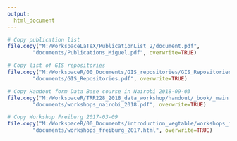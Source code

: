 ---
output:
  html_document
---

```{r import_documents, echo=FALSE, results=FALSE, message=FALSE}
# Copy publication list
file.copy("M:/WorkspaceLaTeX/PublicationList_2/document.pdf",
		"documents/Publications_Miguel.pdf", overwrite=TRUE)

# Copy list of GIS repositories
file.copy("M:/WorkspaceR/00_Documents/GIS_repositories/GIS_Repositories.pdf",
		"documents/GIS_Repositories.pdf", overwrite=TRUE)

# Copy Handout form Data Base course in Nairobi 2018-09-03
file.copy("M:/WorkspaceR/TRR228_2018_data_workshop/handout/_book/_main.pdf",
		"documents/workshops_nairobi_2018.pdf", overwrite=TRUE)

# Copy Workshop Freiburg 2017-03-09
file.copy("M:/WorkspaceR/00_Documents/introduction_vegtable/workshops_freiburg_2017.html",
		"documents/workshops_freiburg_2017.html", overwrite=TRUE)
```

